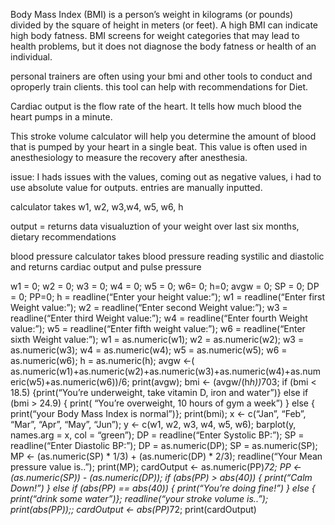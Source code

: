 Body Mass Index (BMI) is a person’s weight in kilograms (or pounds) divided by the square of height in meters (or feet). A high BMI can indicate high body fatness. BMI screens for weight categories that may lead to health problems, but it does not diagnose the body fatness or health of an individual.

personal trainers are often using your bmi and other tools to conduct and oproperly train clients. this tool can help with recommendations for Diet. 

Cardiac output is the flow rate of the heart. It tells how much blood the heart pumps in a minute.

This stroke volume calculator will help you determine the amount of blood that is pumped by your heart in a single beat. This value is often used in anesthesiology to measure the recovery after anesthesia. 

issue: I hads issues with  the values, coming out as negative values, i had to use absolute value for outputs. entries are manually inputted.

calculator takes w1, w2, w3,w4, w5, w6, h

output = returns data visualuztion of your weight over last six months, dietary recommendations 

blood pressure calculator takes blood pressure reading systilic and diastolic and returns cardiac output and pulse pressure


w1 = 0; w2 = 0; w3 = 0; w4 = 0; w5 = 0; w6= 0; h=0; avgw = 0; SP = 0; DP = 0; PP=0;                                        h = readline("Enter your height value: ");                                           w1 = readline("Enter first Weight value: ");                                           w2 = readline("Enter second Weight value: ");                                             w3 = readline("Enter third Weight value: ");                                         w4 = readline("Enter fourth Weight value: ");                                            w5 = readline("Enter fifth weight value: ");                                              w6 = readline("Enter sixth Weight value: ");                                     w1 = as.numeric(w1); w2 = as.numeric(w2); w3 = as.numeric(w3); w4 = as.numeric(w4); w5 = as.numeric(w5); w6 = as.numeric(w6); h = as.numeric(h);                                                    avgw <-( as.numeric(w1)+as.numeric(w2)+as.numeric(w3)+as.numeric(w4)+as.numeric(w5)+as.numeric(w6))/6;  print(avgw);  bmi <- (avgw/(h*h))*703; if (bmi < 18.5) {print("You're underweight, take vitamin D, iron and water")} else if (bmi > 24.9) { print( "You're overweight, 10 hours of gym a week") } else { print("your Body Mass Index is normal")};    print(bmi); x <- c("Jan", "Feb", "Mar", "Apr", "May", "Jun"); y <- c(w1, w2, w3, w4, w5, w6); barplot(y, names.arg = x, col = "green"); DP = readline("Enter Systolic BP: "); SP = readline("Enter Diastolic BP: "); DP = as.numeric(DP); SP = as.numeric(SP);  MP <- (as.numeric(SP) * 1/3) + (as.numeric(DP) * 2/3); readline("Your Mean pressure value is.. "); print(MP); cardOutput <- as.numeric(PP)*72; PP <- (as.numeric(SP)) - (as.numeric(DP)); if (abs(PP) > abs(40)) {  print("Calm Down!") } else if (abs(PP) == abs(40)) {  print("You're doing fine!") } else {  print("drink some water")}; readline("your stroke volume is.."); print(abs(PP));; cardOutput <- abs(PP)*72; print(cardOutput)

